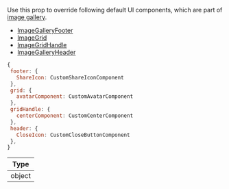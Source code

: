 Use this prop to override following default UI components, which are part of [image gallery](../../ui-components/image-gallery).

- [ImageGalleryFooter](https://github.com/GetStream/stream-chat-react-native/blob/master/src/components/ImageGallery/components/ImageGalleryFooter.tsx)
- [ImageGrid](https://github.com/GetStream/stream-chat-react-native/blob/master/src/components/ImageGallery/components/ImageGrid.tsx)
- [ImageGridHandle](https://github.com/GetStream/stream-chat-react-native/blob/master/src/components/ImageGallery/components/ImageGridHandle.tsx)
- [ImageGalleryHeader](https://github.com/GetStream/stream-chat-react-native/blob/master/src/components/ImageGallery/components/ImageGalleryHeader.tsx)

```jsx
{
 footer: {
   ShareIcon: CustomShareIconComponent
 },
 grid: {
   avatarComponent: CustomAvatarComponent
 },
 gridHandle: {
   centerComponent: CustomCenterComponent
 },
 header: {
   CloseIcon: CustomCloseButtonComponent
 },
}
```

| Type |
| - |
| object |
